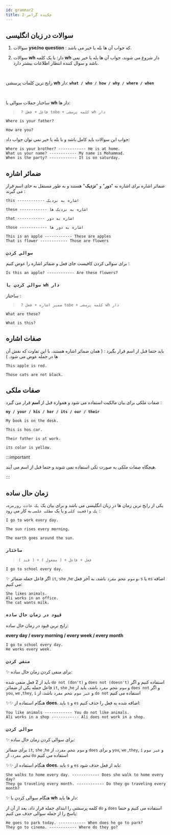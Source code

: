 ```yaml
---
id: grammar2
title: چکیده گرامر-2
---
```


##  سوالات در زبان انگلیسی

1. سوالات **yse/no question** : که جواب آن ها بله یا خیر می باشد.

2. سوالات **wh** دار:
با یک کلمه **wh** دار شروع می شوند، جواب آن ها بله یا خیر نمی باشد و سوال کننده انتظار اطلاعات بیشتر دارد.

<br/>

 رایج ترین کلمات پرسشی **wh** دار:
 **`what / who / how / why / where / when`**

<br/>

 ساختار جملات سوالی با **wh** دار ها:

>` ? فاعل + فعل tobe + کلمه پرسشی wh دار`

<div dir="ltr">

    Where is your father?

    How are you?

</div>

  جواب این سوالات باید کامل باشد و با بله یا خیر نمی توان جواب داد:

<div dir="ltr">

    Where is your brother? ------------ He is at home.
    What us your name? ------------ My name is Mohammad.
    When is the party? ------------ It is on saturday.

</div>

##  ضمائر اشاره

ضمائر اشاره برای اشاره به "**دور**" و "**نزدیک**" هستند و به طور مستقل به جای اسم قرار می گیرند :

`this ------------ اشاره به نزدیک`

`these ------------ اشاره به نزدیک ها`

`that ------------ اشاره به دور`

`those ------------ اشاره به دور ها`

<div dir="ltr">

    This is an apple ------------ These are apples
    That is flower ------------ Those are flowers

</div>

### `سوالی کردن`
برای سوالی کردن کافیست جای فعل و ضمائر اشاره را عوض کنیم :

<div dir="ltr">

    Is this an apple? ------------ Are these flowers?

</div>

### `سوالی کردن با wh دار`
ساختار :

>` ? ضمیر اشاره + فعل tobe + کلمه پرسشی wh دار`

<div dir="ltr">

    What are these?

    What is this?

</div>

## صفات اشاره

باید حتما قبل از اسم قرار بگیرد : ( همان ضمائر اشاره هستند، با این تفاوت که نقش آن ها در جمله عوض می شود. )

<div dir="ltr">

    This apple is red.

    Those cats are not black.

</div>

## صفات ملکی

صفات ملکی برای بیان مالکیت استفاده می شود و همواره قبل از __اسم__ قرار می گیرد :

**`my / your / his / her / its / our / their`**

<div dir="ltr">

    My book is on the desk.

    This is hos car.

    Their father is at work.

    its color is yellow.

</div>

:::important

هیچگاه صفات ملکی به صورت تکی استفاده نمی شوند و حتما قبل از اسم می آیند.

:::

## زمان حال ساده

یکی از رایج ترین زمان ها در زبان انگلیسی می باشد و برای بیان یک `یک عادت روزمره`، `یک واقعیت کلی` و یا یک `مطلب علمی` به کار می رود :

<div dir="ltr">

    I go to work every day.

    The sun rises every morning.

    The earth goes around the sun.

</div>

### `ساختار`
>`( قید ) + ( مفعول ) + فعل + فاعل`

<div dir="ltr">

    I go to school every day.

</div>

✨ اگر فاعل جمله ضمائر `it`, `she` ,`he` و `سوم شخض مفرد` باشد، به آخر فعل، `s` یا `es` اضافه می کنیم:

<div dir="ltr">

    She likes animals.
    Ali works in an office.
    The cat wants milk.

</div>

### `قیود در زمان حال ساده`

رایج ترین قیود در زمان حال ساده:

**every day / every morning / every week / every month**

<div dir="ltr">

    I go to school every day.
    He works every week.

</div>

### `منفی کردن`

✨ برای منفی کردن زمان حال ساده:

باید از 2 فعل منفی شده `do not (don't)` و `does not (doesn't)` استفاده کنیم و اگر فاعل جمله یکی از ضمائر `it`, `she` ,`he` و `سوم شخض مفرد` باشد، باید از `does not` و اگر `you`, `we` ,`they`, `i` و `غیر سوم شخض مفرد` باشد، از `do not` استفاده می کنیم

✨✨ هنگام استفاده از **does**، باید `s` و `es` اضافه شده به فعل را حذف کنیم:

<div dir="ltr">

    You like animals ------------ You do not like animals.
    Ali works in a shop ------------ Ali does not work in a shop.

</div>

### `سوالی کردن`

✨ برای سوالی کردن زمان حال ساده:

برای ضمائر `it`, `she` ,`he` و `سوم شخض مفرد`، از `does` و برای `you`, `we` ,`they`, `i` و `غیر سوم شخض مفرد`، از `do` استفاده می کنیم

✨✨ هنگام استفاده از **does**، باید `s` و `es` باید از فعل حذف شود:

<div dir="ltr">

    She walks to home every day. ------------ Does she walk to home every day?
    They go traveling every month. ------------ Do they go traveling every month?

</div>

✨ هنگام سوالی کردن با **wh** دار ها باید:

کلمه پرسشی را ابتدای جمله قرار داد، بعد از آن از `do` و `does` استفاده می کنیم و حتما پاسخ را از جمله سوالی حذف می کنیم:

<div dir="ltr">

    He goes to park today. ------------ When does he go to park?
    They go to cinema. ------------ Where do they go?

</div>
